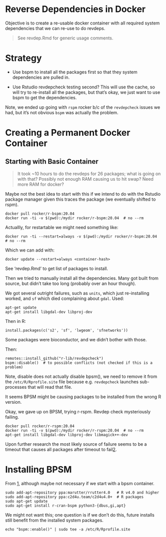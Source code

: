 # Reverse Dependencies in Docker

Objective is to create a re-usable docker container with all required system
dependencies that we can re-use to do revdeps.

> See revdep.Rmd for generic usage comments.

# Strategy

* Use bspm to install all the packages first so that they system dependencies
  are pulled in.

* Use Rstudio revdepcheck testing second?  This will use the cache, so will try
  to re-install all the packages, but that's okay, we just want to use bspm to
  get the dependencies.

Note, we ended up going with `rspm` rocker b/c of the `revdepcheck` issues we
had, but it's not obvious `bspm` was actually the problem.

# Creating a Permanent Docker Container

## Starting with Basic Container

> It took ~10 hours to do the revdeps for 26 packages; what is going on with
> that?  Possibly not enough RAM causing us to hit swap?  Need more RAM for
> docker?

Maybe not the best idea to start with this if we intend to do with the Rstudio
package manager given this traces the package (we eventually shifted to rspm).

```
docker pull rocker/r-bspm:20.04
docker run -ti -v $(pwd):/mydir rocker/r-bspm:20.04  # no --rm
```

Actuallly, for restartable we might need something like:

```
docker run -ti --restart=always -v $(pwd):/mydir rocker/r-bspm:20.04  # no --rm
```

Which we can add with:

```
docker update --restart=always <container-hash>
```

See 'revdep.Rmd' to get list of packages to install.

Then we tried to manually install all the dependencies.  Many got built from
source, but didn't take too long (probably over an hour though).

We got several outright failures, such as `units`, which just re-installing
worked, and `sf` which died complaining about `gdal`.  Used:

```
apt-get update
apt-get install libgdal-dev libproj-dev
```

Then in R:

```
install.packages(c('s2', 'sf', 'lwgeom', 'sfnetworks'))
```

Some packages were bioconductor, and we didn't bother with those.

Then:
```
remotes::install_github("r-lib/revdepcheck")
bspm::disable()  # to possible conflicts (not checked if this is a problem)
```

Note, disable does not actually disable bpsm(), we need to remove it from the
`/etc/R/Rprofile.site` file because e.g. `revdepcheck` launches sub-processes
that will read that file.

It seems BPSM might be causing packages to be installed from the wrong R
version.

Okay, we gave up on BPSM, trying r-rspm.  Revdep check mysteriously failing.

```
docker pull rocker/r-rspm:20.04
docker run -ti -v $(pwd):/mydir rocker/r-rspm:20.04  # no --rm
apt-get install libgdal-dev libproj-dev libmagick++-dev
```

Upon further research the most likely source of failure seems to be a timeout
that causes all packages after timeout to fail[2].

# Installing BPSM

From [1], although maybe not necessary if we start with a bpsm container.

```
sudo add-apt-repository ppa:marutter/rrutter4.0   # R v4.0 and higher
sudo add-apt-repository ppa:c2d4u.team/c2d4u4.0+  # R packages
sudo apt-get update
sudo apt-get install r-cran-bspm python3-{dbus,gi,apt}
```

We might not want this; one question is if we don't do this, future installs
still benefit from the installed system packages.

```
echo "bspm::enable()" | sudo tee -a /etc/R/Rprofile.site
```

[1]: https://enchufa2.github.io/bspm/slides/20210709-useR2021_talk.html#20
[2]: https://github.com/r-lib/revdepcheck/issues/213
